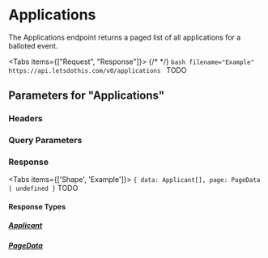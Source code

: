 

# Applications

The Applications endpoint returns a paged list of all applications for a balloted event.

<Tabs items={["Request", "Response"]}>
  {/* <!-- prettier-ignore --> */}
  <Tab>
    ```bash filename="Example"
      https://api.letsdothis.com/v0/applications
    ```
  </Tab>
  <Tab>
    TODO
  </Tab>
</Tabs>

## Parameters for "Applications"

### Headers

<Authorization />

### Query Parameters

<DefaultQueryParameters />

### Response

<Tabs items={['Shape', 'Example']}>
  <Tab>
    ```
    {
      data: Applicant[],
      page: PageData | undefined
    }
    ```
  </Tab>
  <Tab>
    TODO
  </Tab>
</Tabs>

#### Response Types

##### [Applicant](/entities/applicant)

<Applicant />

##### [PageData](/entities/pageData)

<PageData />
